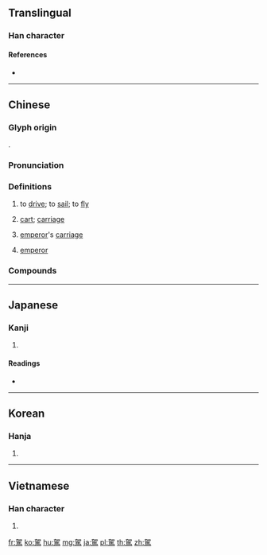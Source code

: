 {{character info/new}}
{{also|驾}}
==Translingual==

===Han character===
{{Han char|rn=187|rad=馬|as=05|sn=15|four=46327|canj=KRSQF}}

====References====
* {{Han ref|kx=1436.090|dkj=44667|dj=1960.340|hdz=74550.090|uh=99D5|ud=39381|bh=BE72|bd=48754}}

----

==Chinese==
{{zh-forms|s=驾}}

===Glyph origin===
{{Han etym}}
{{Han compound|加|馬|ls=psc|c1=p|c2=s}}.

===Pronunciation===
{{zh-pron
|m=jià
|c=gaa3
|h=pfs=
|md=
|mn=
|w=
|mc=y
|oc=y
|cat=v,n
}}

===Definitions===
{{zh-hanzi}}

# to [[drive]]; to [[sail]]; to [[fly]]
# {{lb|zh|historical}} [[cart]]; [[carriage]]
# {{lb|zh|historical}} [[emperor]]'s [[carriage]]
# {{lb|zh|figurative}} [[emperor]]

===Compounds===
{{zh-der|車駕|征駕|御駕親征|命駕|嚴駕|光駕|千里命駕|並駕齊驅|御駕|凌駕|保駕|崩駕|屈駕|勞駕|尊駕|宮車晏駕|並駕|乘鶴駕雲|別駕|大駕|夙駕|半朝鑾駕|國際駕照|勸駕|大駕光臨|泛駕之馬|方駕|擎天駕海|晏駕|打鑾駕|枉駕|扈駕|稅駕|移駕|星駕|星陳夙駕|法駕|擋駕|泛駕|方駕齊驅|救駕|接駕|搗謊駕舌|無照駕駛|東曦既駕|柯駕|星言夙駕|駕凌|親駕|頂喪駕靈|羽駕|面駕|鶴駕|駕返瑤池|駕輕就熟|覂駕|駕駛盤|臺駕|駑馬十駕|龍駕|齊驅並駕|見駕|駕鶴西歸|駕照|駕靈|駙駕|驚駕|騰雲駕霧|鸞駕|駕駛|駕馭|駕頭|駕霧騰雲|駕長|駕車|駕臨|駕御|駕娘|聖駕|誑駕|速駕|駕說|駕帖|鑾駕|起駕|護駕|軒駕|駕上人|駕駛執照|駕崩}}

----

==Japanese==

===Kanji===
{{ja-kanji|grade=|rs=馬05}}

# {{defn|lang=ja|sort=馬05}}

====Readings====
* {{ja-readings|goon=[[け]] (ke)|kanon=[[か]] (ka)|kanyoon=[[が]] (ga)|kun=[[のる]] (noru), [[しのぐ]] (shinogu)}}

----

==Korean==

===Hanja===
{{ko-hanja|hangeul=가|eumhun=[[수레]]|rv=ga|mr=ka|y=ka}}

# {{defn|lang=ko|sort=馬05}}

----

==Vietnamese==

===Han character===
{{vi-hantu|giá|rs=馬05}}

# {{defn|lang=vi|sort=馬05}}

[[fr:駕]]
[[ko:駕]]
[[hu:駕]]
[[mg:駕]]
[[ja:駕]]
[[pl:駕]]
[[th:駕]]
[[zh:駕]]